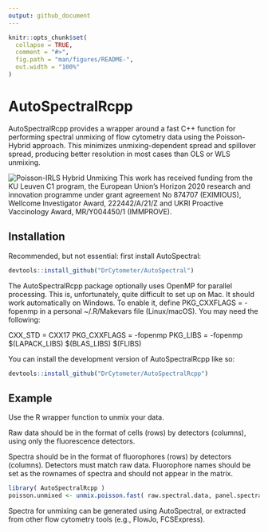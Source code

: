 ```yaml
---
output: github_document
---
```


<!-- README.md is generated from README.Rmd. Please edit that file -->

```r
knitr::opts_chunk$set(
  collapse = TRUE,
  comment = "#>",
  fig.path = "man/figures/README-",
  out.width = "100%"
)
```

# AutoSpectralRcpp

<!-- badges: start -->
<!-- badges: end -->

AutoSpectralRcpp provides a wrapper around a fast C++ function for performing
spectral unmixing of flow cytometry data using the Poisson-Hybrid approach. This
minimizes unmixing-dependent spread and spillover spread, producing better
resolution in most cases than OLS or WLS unmixing.

![Poisson-IRLS Hybrid Unmixing](images/Poisson_unmixing_example.png)
This work has received funding from the KU Leuven C1 program, the European 
Union’s Horizon 2020 research and innovation programme under grant agreement 
No 874707 (EXIMIOUS), Wellcome Investigator Award, 222442/A/21/Z and UKRI
Proactive Vaccinology Award, MR/Y004450/1 (IMMPROVE).

## Installation

Recommended, but not essential: first install AutoSpectral:

``` r
devtools::install_github("DrCytometer/AutoSpectral")
```

The AutoSpectralRcpp package optionally uses OpenMP for parallel processing. 
This is, unfortunately, quite difficult to set up on Mac. It should work 
automatically on Windows.
To enable it, define PKG_CXXFLAGS = -fopenmp in a personal ~/.R/Makevars file (Linux/macOS). You may need the following:

CXX_STD = CXX17
PKG_CXXFLAGS = -fopenmp
PKG_LIBS = -fopenmp $(LAPACK_LIBS) $(BLAS_LIBS) $(FLIBS)


You can install the development version of AutoSpectralRcpp like so:

``` r
devtools::install_github("DrCytometer/AutoSpectralRcpp")
```

## Example

Use the R wrapper function to unmix your data.

Raw data should be in the format of cells (rows) by detectors (columns), using 
only the fluorescence detectors. 

Spectra should be in the format of fluorophores (rows) by detectors (columns).
Detectors must match raw data. Fluorophore names should be set as the rownames
of spectra and should not appear in the matrix.

```r
library( AutoSpectralRcpp )
poisson.unmixed <- unmix.poisson.fast( raw.spectral.data, panel.spectra )
```

Spectra for unmixing can be generated using AutoSpectral, or extracted from 
other flow cytometry tools (e.g., FlowJo, FCSExpress).
